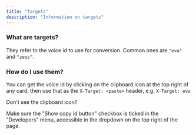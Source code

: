 ```yaml
---
title: "Targets"
description: "Information on targets"
---
```


### What are targets?

They refer to the voice id to use for conversion. Common ones are `"eva"` and `"zeus"`.

### How do I use them?

You can get the voice id by clicking on the clipboard icon at the top right of any card, then use that as the `X-Target: <paste>` header, e.g. `X-Target: eva`

<Info>
Don't see the clipboard icon?

Make sure the "Show copy id button" checkbox is ticked in the "Developers" menu, accessible in the dropdown on the top right of the page.
</Info>
